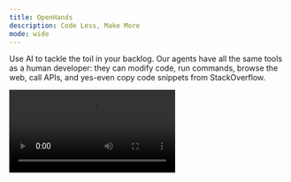 ```yaml
---
title: OpenHands
description: Code Less, Make More
mode: wide
---
```

Use AI to tackle the toil in your backlog. Our agents have all the same tools as a human developer: they can modify code, run commands, browse the web, call APIs, and yes-even copy code snippets from StackOverflow.

<video
  controls
  className="w-full aspect-video"
  src="https://docs.all-hands.dev/img/teaser.mp4">
</video>